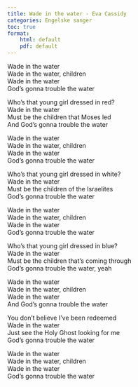 ```yaml
---
title: Wade in the water - Eva Cassidy
categories: Engelske sanger
toc: true
format: 
    html: default
    pdf: default
---
```


Wade in the water  
Wade in the water, children  
Wade in the water  
God's gonna trouble the water

Who's that young girl dressed in red?  
Wade in the water  
Must be the children that Moses led  
And God's gonna trouble the water

Wade in the water  
Wade in the water, children  
Wade in the water  
God's gonna trouble the water

Who's that young girl dressed in white?  
Wade in the water  
Must be the children of the Israelites  
God's gonna trouble the water

Wade in the water  
Wade in the water, children  
Wade in the water  
God's gonna trouble the water

Who's that young girl dressed in blue?  
Wade in the water  
Must be the children that's coming through  
God's gonna trouble the water, yeah

Wade in the water  
Wade in the water, children  
Wade in the water  
And God's gonna trouble the water

You don't believe I've been redeemed  
Wade in the water  
Just see the Holy Ghost looking for me  
God's gonna trouble the water

Wade in the water  
Wade in the water, children  
Wade in the water  
God's gonna trouble the water
